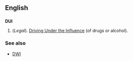 ==English==

==={{initialism}}===
'''DUI'''
# (''Legal''). [[w:Drunk driving (USA)|Driving Under the Influence]] (of drugs or alcohol).

===See also===
*[[DWI]]